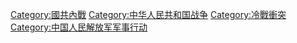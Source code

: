 {{Catmore}}

[[Category:國共內戰|Category:國共內戰]]
[[Category:中华人民共和国战争|Category:中华人民共和国战争]]
[[Category:冷戰衝突|Category:冷戰衝突]]
[[Category:中国人民解放军军事行动|Category:中国人民解放军军事行动]]